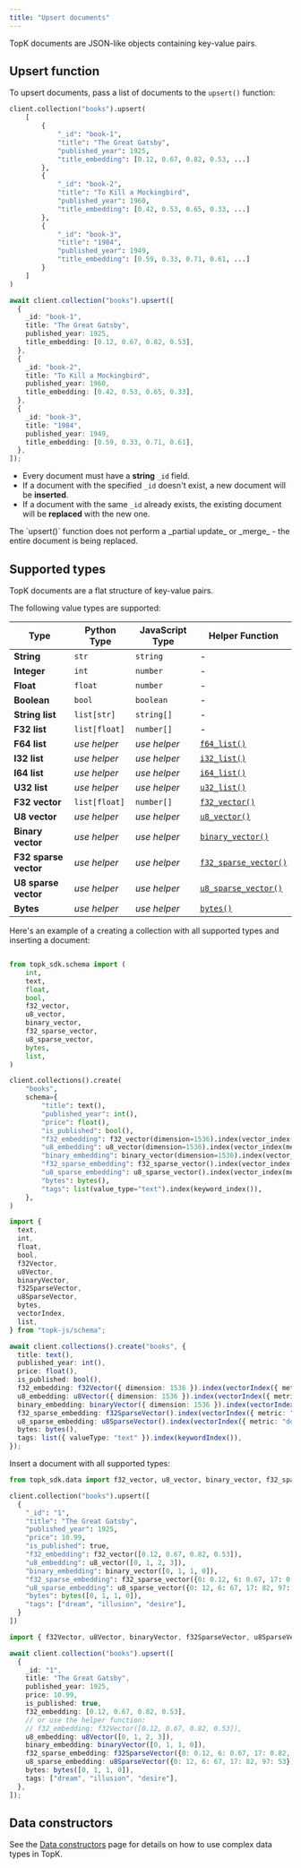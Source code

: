```yaml
---
title: "Upsert documents"
---
```


TopK documents are JSON-like objects containing key-value pairs.

## Upsert function

To upsert documents, pass a list of documents to the `upsert()` function:

<CodeGroup>

```python Python
client.collection("books").upsert(
    [
        {
            "_id": "book-1",
            "title": "The Great Gatsby",
            "published_year": 1925,
            "title_embedding": [0.12, 0.67, 0.82, 0.53, ...]
        },
        {
            "_id": "book-2",
            "title": "To Kill a Mockingbird",
            "published_year": 1960,
            "title_embedding": [0.42, 0.53, 0.65, 0.33, ...]
        },
        {
            "_id": "book-3",
            "title": "1984",
            "published_year": 1949,
            "title_embedding": [0.59, 0.33, 0.71, 0.61, ...]
        }
    ]
)
```


```typescript Javascript
await client.collection("books").upsert([
  {
    _id: "book-1",
    title: "The Great Gatsby",
    published_year: 1925,
    title_embedding: [0.12, 0.67, 0.82, 0.53],
  },
  {
    _id: "book-2",
    title: "To Kill a Mockingbird",
    published_year: 1960,
    title_embedding: [0.42, 0.53, 0.65, 0.33],
  },
  {
    _id: "book-3",
    title: "1984",
    published_year: 1949,
    title_embedding: [0.59, 0.33, 0.71, 0.61],
  },
]);
```

</CodeGroup>

- Every document must have a **string** `_id` field.
- If a document with the specified `_id` doesn't exist, a new document will be **inserted**.
- If a document with the same `_id` already exists, the existing document will be **replaced** with the new one.

<Note>
  The `upsert()` function does not perform a _partial update_ or _merge_ - the entire document is being replaced.
</Note>

## Supported types

TopK documents are a flat structure of key-value pairs.

The following value types are supported:

| Type                  | Python Type   | JavaScript Type | Helper Function        |
| --------------------- | ------------- | --------------- | ---------------------- |
| **String**            | `str`         | `string`        | -                      |
| **Integer**           | `int`         | `number`        | -                      |
| **Float**             | `float`       | `number`        | -                      |
| **Boolean**           | `bool`        | `boolean`       | -                      |
| **String list**       | `list[str]`   | `string[]`      | -                      |
| **F32 list**          | `list[float]` | `number[]`      | -                      |
| **F64 list**          | _use helper_  | _use helper_    | [`f64_list()`](./data-constructors#f64-list)           |
| **I32 list**          | _use helper_  | _use helper_    | [`i32_list()`](./data-constructors#i32-list)           |
| **I64 list**          | _use helper_  | _use helper_    | [`i64_list()`](./data-constructors#i64-list)           |
| **U32 list**          | _use helper_  | _use helper_    | [`u32_list()`](./data-constructors#u32-list)           |
| **F32 vector**        | `list[float]` | `number[]`      | [`f32_vector()`](./data-constructors#f32-vector)         |
| **U8 vector**         | _use helper_  | _use helper_    | [`u8_vector()`](./data-constructors#u8-vector)          |
| **Binary vector**     | _use helper_  | _use helper_    | [`binary_vector()`](./data-constructors#binary-vector)      |
| **F32 sparse vector** | _use helper_  | _use helper_    | [`f32_sparse_vector()`](./data-constructors#f32-sparse-vector)  |
| **U8 sparse vector**  | _use helper_  | _use helper_    | [`u8_sparse_vector()`](./data-constructors#u8-sparse-vector)   |
| **Bytes**             | _use helper_  | _use helper_    | [`bytes()`](./data-constructors#bytes)              |

Here's an example of a creating a collection with all supported types and inserting a document:

<CodeGroup>

```python Python

from topk_sdk.schema import (
    int,
    text,
    float,
    bool,
    f32_vector,
    u8_vector,
    binary_vector,
    f32_sparse_vector,
    u8_sparse_vector,
    bytes,
    list,
)

client.collections().create(
    "books",
    schema={
        "title": text(),
        "published_year": int(),
        "price": float(),
        "is_published": bool(),
        "f32_embedding": f32_vector(dimension=1536).index(vector_index(metric="cosine")),
        "u8_embedding": u8_vector(dimension=1536).index(vector_index(metric="euclidean")),
        "binary_embedding": binary_vector(dimension=1536).index(vector_index(metric="hamming")),
        "f32_sparse_embedding": f32_sparse_vector().index(vector_index(metric="dot_product")),
        "u8_sparse_embedding": u8_sparse_vector().index(vector_index(metric="dot_product")),
        "bytes": bytes(),
        "tags": list(value_type="text").index(keyword_index()),
    },
)
```


```typescript Javascript
import {
  text,
  int,
  float,
  bool,
  f32Vector,
  u8Vector,
  binaryVector,
  f32SparseVector,
  u8SparseVector,
  bytes,
  vectorIndex,
  list,
} from "topk-js/schema";

await client.collections().create("books", {
  title: text(),
  published_year: int(),
  price: float(),
  is_published: bool(),
  f32_embedding: f32Vector({ dimension: 1536 }).index(vectorIndex({ metric: "cosine" })),
  u8_embedding: u8Vector({ dimension: 1536 }).index(vectorIndex({ metric: "euclidean" })),
  binary_embedding: binaryVector({ dimension: 1536 }).index(vectorIndex({ metric: "hamming" })),
  f32_sparse_embedding: f32SparseVector().index(vectorIndex({ metric: "dot_product" })),
  u8_sparse_embedding: u8SparseVector().index(vectorIndex({ metric: "dot_product" })),
  bytes: bytes(),
  tags: list({ valueType: "text" }).index(keywordIndex()),
});
```

</CodeGroup>

Insert a document with all supported types:

<CodeGroup>

```python Python
from topk_sdk.data import f32_vector, u8_vector, binary_vector, f32_sparse_vector, u8_sparse_vector, bytes

client.collection("books").upsert([
  {
    "_id": "1",
    "title": "The Great Gatsby",
    "published_year": 1925,
    "price": 10.99,
    "is_published": true,
    "f32_embedding": f32_vector([0.12, 0.67, 0.82, 0.53]),
    "u8_embedding": u8_vector([0, 1, 2, 3]),
    "binary_embedding": binary_vector([0, 1, 1, 0]),
    "f32_sparse_embedding": f32_sparse_vector({0: 0.12, 6: 0.67, 17: 0.82, 97: 0.53}),
    "u8_sparse_embedding": u8_sparse_vector({0: 12, 6: 67, 17: 82, 97: 53}),
    "bytes": bytes([0, 1, 1, 0]),
    "tags": ["dream", "illusion", "desire"],
  }
])

```


```typescript Javascript
import { f32Vector, u8Vector, binaryVector, f32SparseVector, u8SparseVector, bytes } from "topk-js/data";

await client.collection("books").upsert([
  {
    _id: "1",
    title: "The Great Gatsby",
    published_year: 1925,
    price: 10.99,
    is_published: true,
    f32_embedding: [0.12, 0.67, 0.82, 0.53],
    // or use the helper function:
    // f32_embedding: f32Vector([0.12, 0.67, 0.82, 0.53]),
    u8_embedding: u8Vector([0, 1, 2, 3]),
    binary_embedding: binaryVector([0, 1, 1, 0]),
    f32_sparse_embedding: f32SparseVector({0: 0.12, 6: 0.67, 17: 0.82, 97: 0.53}),
    u8_sparse_embedding: u8SparseVector({0: 12, 6: 67, 17: 82, 97: 53}),
    bytes: bytes([0, 1, 1, 0]),
    tags: ["dream", "illusion", "desire"],
  },
]);
```

</CodeGroup>

## Data constructors

See the [Data constructors](./data-constructors) page for details on how to use complex data types in TopK.
